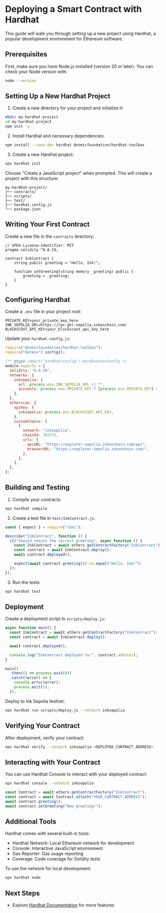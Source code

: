 
# Deploying a Smart Contract with Hardhat

This guide will walk you through setting up a new project using Hardhat, a popular development environment for Ethereum software.

## Prerequisites

First, make sure you have Node.js installed (version 20 or later). You can check your Node version with:

```bash
node --version
```

## Setting Up a New Hardhat Project

1. Create a new directory for your project and initialize it:

```bash
mkdir my-hardhat-project
cd my-hardhat-project
npm init -y
```

2. Install Hardhat and necessary dependencies:

```bash
npm install --save-dev hardhat @nomicfoundation/hardhat-toolbox
```

3. Create a new Hardhat project:

```bash
npx hardhat init
```

Choose "Create a JavaScript project" when prompted. This will create a project with this structure:

```
my-hardhat-project/
├── contracts/
├── scripts/
├── test/
├── hardhat.config.js
└── package.json
```

## Writing Your First Contract

Create a new file in the `contracts` directory:

```solidity
// SPDX-License-Identifier: MIT
pragma solidity ^0.8.19;

contract InkContract {
    string public greeting = "Hello, Ink!";

    function setGreeting(string memory _greeting) public {
        greeting = _greeting;
    }
}
```

## Configuring Hardhat

Create a `.env` file in your project root:

```env
PRIVATE_KEY=your_private_key_here
INK_SEPOLIA_URL=https://rpc-gel-sepolia.inkonchain.com/
BLOCKSCOUT_API_KEY=your_blockscout_api_key_here
```

Update your `hardhat.config.js`:

```javascript
require("@nomicfoundation/hardhat-toolbox");
require("dotenv").config();

/** @type import('hardhat/config').HardhatUserConfig */
module.exports = {
  solidity: "0.8.19",
  networks: {
    inksepolia: {
      url: process.env.INK_SEPOLIA_URL || "",
      accounts: process.env.PRIVATE_KEY ? [process.env.PRIVATE_KEY] : [],
    },
  },
  etherscan: {
    apiKey: {
      inksepolia: process.env.BLOCKSCOUT_API_KEY,
    },
    customChains: [
      {
        network: "inksepolia",
        chainId: 763373,
        urls: {
          apiURL: "https://explorer-sepolia.inkonchain.com/api",
          browserURL: "https://explorer-sepolia.inkonchain.com/",
        },
      },
    ],
  },
};
```

## Building and Testing

1. Compile your contracts:

```bash
npx hardhat compile
```

2. Create a test file in `test/InkContract.js`:

```javascript
const { expect } = require("chai");

describe("InkContract", function () {
  it("Should return the correct greeting", async function () {
    const InkContract = await ethers.getContractFactory("InkContract");
    const contract = await InkContract.deploy();
    await contract.deployed();

    expect(await contract.greeting()).to.equal("Hello, Ink!");
  });
});
```

3. Run the tests:

```bash
npx hardhat test
```

## Deployment

Create a deployment script in `scripts/deploy.js`:

```javascript
async function main() {
  const InkContract = await ethers.getContractFactory("InkContract");
  const contract = await InkContract.deploy();

  await contract.deployed();

  console.log("InkContract deployed to:", contract.address);
}

main()
  .then(() => process.exit(0))
  .catch((error) => {
    console.error(error);
    process.exit(1);
  });
```

Deploy to Ink Sepolia testnet:

```bash
npx hardhat run scripts/deploy.js --network inksepolia
```

## Verifying Your Contract

After deployment, verify your contract:

```bash
npx hardhat verify --network inksepolia <DEPLOYED_CONTRACT_ADDRESS>
```

## Interacting with Your Contract

You can use Hardhat Console to interact with your deployed contract:

```bash
npx hardhat console --network inksepolia
```

```javascript
const Contract = await ethers.getContractFactory("InkContract");
const contract = await Contract.attach("YOUR_CONTRACT_ADDRESS");
await contract.greeting();
await contract.setGreeting("New greeting!");
```

## Additional Tools

Hardhat comes with several built-in tools:

- Hardhat Network: Local Ethereum network for development
- Console: Interactive JavaScript environment
- Gas Reporter: Gas usage reporting
- Coverage: Code coverage for Solidity tests

To use the network for local development:

```bash
npx hardhat node
```

## Next Steps

- Explore [Hardhat Documentation](https://hardhat.org/docs) for more features

<TestnetDisclaimer />
